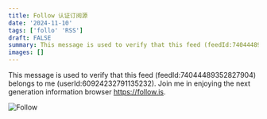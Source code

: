 ```yaml
---
title: Follow 认证订阅源
date: '2024-11-10'
tags: ['follo' 'RSS']
draft: FALSE
summary: This message is used to verify that this feed (feedId:74044489352827904) belongs to me (userId:60924232791135232). Join me in enjoying the next generation information browser https://follow.is.
images: []
---
```


This message is used to verify that this feed (feedId:74044489352827904) belongs to me (userId:60924232791135232). Join me in enjoying the next generation information browser https://follow.is.

![Follow](/static/images/follow-summary.png)

